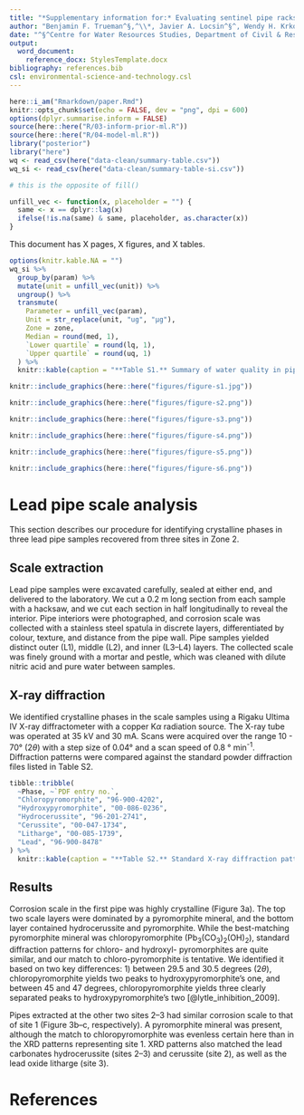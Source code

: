 ```yaml
---
title: "*Supplementary information for:* Evaluating sentinel pipe racks for monitoring lead release and optimizing corrosion control"
author: "Benjamin F. Trueman^§,^\\*, Javier A. Locsin^§^, Wendy H. Krkošek^†^, and Graham A. Gagnon^§^"
date: "^§^Centre for Water Resources Studies, Department of Civil & Resource Engineering, Dalhousie University, 1360 Barrington St., Halifax, Nova Scotia, Canada B3H 4R2  \n&nbsp;  \n^†^Halifax Water, 450 Cowie Hill Rd., Halifax, Nova Scotia, Canada,  B3P 2V3  \n&nbsp;   \n&nbsp;*Corresponding author  \n&nbsp;E-mail: benjamin.trueman@dal.ca    \n&nbsp;Tel:902.494.6070  \n&nbsp;Fax: 902.494.3105"
output:
  word_document:
    reference_docx: StylesTemplate.docx
bibliography: references.bib
csl: environmental-science-and-technology.csl
---
```


```r
here::i_am("Rmarkdown/paper.Rmd")
knitr::opts_chunk$set(echo = FALSE, dev = "png", dpi = 600)
options(dplyr.summarise.inform = FALSE)
source(here::here("R/03-inform-prior-ml.R"))
source(here::here("R/04-model-ml.R"))
library("posterior")
library("here")
wq <- read_csv(here("data-clean/summary-table.csv"))
wq_si <- read_csv(here("data-clean/summary-table-si.csv"))
```

```r
# this is the opposite of fill()

unfill_vec <- function(x, placeholder = "") {
  same <- x == dplyr::lag(x)
  ifelse(!is.na(same) & same, placeholder, as.character(x))
}

```

This document has X pages, X figures, and X tables.

```r
options(knitr.kable.NA = "")
wq_si %>% 
  group_by(param) %>% 
  mutate(unit = unfill_vec(unit)) %>% 
  ungroup() %>% 
  transmute(
    Parameter = unfill_vec(param),
    Unit = str_replace(unit, "ug", "µg"),
    Zone = zone,
    Median = round(med, 1), 
    `Lower quartile` = round(lq, 1),
    `Upper quartile` = round(uq, 1)
  ) %>% 
  knitr::kable(caption = "**Table S1.** Summary of water quality in pipe rack effluent, by zone.")

```

```r
knitr::include_graphics(here::here("figures/figure-s1.jpg"))
```

```r
knitr::include_graphics(here::here("figures/figure-s2.png"))
```

```r
knitr::include_graphics(here::here("figures/figure-s3.png"))
```

```r
knitr::include_graphics(here::here("figures/figure-s4.png"))
```

```r
knitr::include_graphics(here::here("figures/figure-s5.png"))
```

```r
knitr::include_graphics(here::here("figures/figure-s6.png"))
```

# Lead pipe scale analysis

This section describes our procedure for identifying crystalline phases in three lead pipe samples recovered from three sites in Zone 2.

## Scale extraction  

Lead pipe samples were excavated carefully, sealed at either end, and delivered to the laboratory. We cut a 0.2 m long section from each sample with a hacksaw, and we cut each section in half longitudinally to reveal the interior. Pipe interiors were photographed, and corrosion scale was collected with a stainless steel spatula in discrete layers, differentiated by colour, texture, and distance from the pipe wall. Pipe samples yielded distinct outer (L1), middle (L2), and inner (L3--L4) layers. The collected scale was finely ground with a mortar and pestle, which was cleaned with dilute nitric acid and pure water between samples. 

## X-ray diffraction 

We identified crystalline phases in the scale samples using a Rigaku Ultima IV X-ray diffractometer with a copper K$\alpha$ radiation source. The X-ray tube was operated at 35 kV and 30 mA. Scans were acquired over the range 10 - 70&deg; (2$\theta$) with a step size of 0.04&deg; and a scan speed of 0.8 &deg; min^-1^. Diffraction patterns were compared against the standard powder diffraction files listed in Table S2.

```r

tibble::tribble(
  ~Phase, ~`PDF entry no.`,
  "Chloropyromorphite", "96-900-4202",
  "Hydroxypyromorphite", "00-086-0236",
  "Hydrocerussite", "96-201-2741",
  "Cerussite", "00-047-1734",
  "Litharge", "00-085-1739",
  "Lead", "96-900-8478"
) %>% 
  knitr::kable(caption = "**Table S2.** Standard X-ray diffraction patterns and their powder diffraction file entry numbers.")

```

## Results

Corrosion scale in the first pipe was highly crystalline (Figure 3a). The top two scale layers were dominated by a pyromorphite mineral, and the bottom layer contained hydrocerussite and pyromorphite. While the best-matching pyromorphite mineral was chloropyromorphite (Pb~3~(CO~3~)~2~(OH)~2~), standard diffraction patterns for chloro- and hydroxyl- pyromorphites are quite similar, and our match to chloro-pyromorphite is tentative. We identified it based on two key differences: 1) between 29.5 and 30.5 degrees (2$\theta$), chloropyromorphite yields two peaks to hydroxypyromorphite's one, and between 45 and 47 degrees, chloropyromorphite yields three clearly separated peaks to hydroxypyromorphite's two [@lytle_inhibition_2009]. 

Pipes extracted at the other two sites 2--3 had similar corrosion scale to that of site 1 (Figure 3b--c, respectively). A pyromorphite mineral was present, although the match to chloropyromorphite was evenless certain here than in the XRD patterns representing site 1. XRD patterns also matched the lead carbonates hydrocerussite (sites 2--3) and cerussite (site 2), as well as the lead oxide litharge (site 3). 

# References
